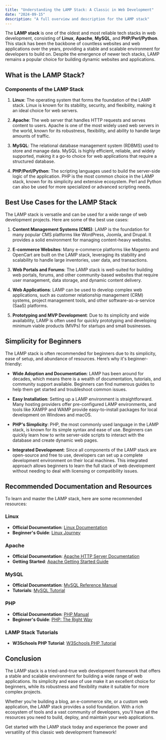 ```yaml
---
title: "Understanding the LAMP Stack: A Classic in Web Development"
date: "2024-09-15"
description: "A full overview and description for the LAMP stack"
---
```


The **LAMP stack** is one of the oldest and most reliable tech stacks in web development, consisting of **Linux**, **Apache**, **MySQL**, and **PHP/Perl/Python**. This stack has been the backbone of countless websites and web applications over the years, providing a stable and scalable environment for developers to build on. Despite the emergence of newer tech stacks, LAMP remains a popular choice for building dynamic websites and applications.

## What is the LAMP Stack?

### Components of the LAMP Stack

1. **Linux**: The operating system that forms the foundation of the LAMP stack. Linux is known for its stability, security, and flexibility, making it an ideal choice for web servers.

2. **Apache**: The web server that handles HTTP requests and serves content to users. Apache is one of the most widely used web servers in the world, known for its robustness, flexibility, and ability to handle large amounts of traffic.

3. **MySQL**: The relational database management system (RDBMS) used to store and manage data. MySQL is highly efficient, reliable, and widely supported, making it a go-to choice for web applications that require a structured database.

4. **PHP/Perl/Python**: The scripting languages used to build the server-side logic of the application. PHP is the most common choice in the LAMP stack, known for its simplicity and extensive ecosystem. Perl and Python can also be used for more specialized or advanced scripting needs.

## Best Use Cases for the LAMP Stack

The LAMP stack is versatile and can be used for a wide range of web development projects. Here are some of the best use cases:

1. **Content Management Systems (CMS)**: LAMP is the foundation for many popular CMS platforms like WordPress, Joomla, and Drupal. It provides a solid environment for managing content-heavy websites.

2. **E-commerce Websites**: Many e-commerce platforms like Magento and OpenCart are built on the LAMP stack, leveraging its stability and scalability to handle large inventories, user data, and transactions.

3. **Web Portals and Forums**: The LAMP stack is well-suited for building web portals, forums, and other community-based websites that require user management, data storage, and dynamic content delivery.

4. **Web Applications**: LAMP can be used to develop complex web applications, such as customer relationship management (CRM) systems, project management tools, and other software-as-a-service (SaaS) platforms.

5. **Prototyping and MVP Development**: Due to its simplicity and wide availability, LAMP is often used for quickly prototyping and developing minimum viable products (MVPs) for startups and small businesses.

## Simplicity for Beginners

The LAMP stack is often recommended for beginners due to its simplicity, ease of setup, and abundance of resources. Here’s why it's beginner-friendly:

- **Wide Adoption and Documentation**: LAMP has been around for decades, which means there is a wealth of documentation, tutorials, and community support available. Beginners can find numerous guides to help them get started and troubleshoot common issues.

- **Easy Installation**: Setting up a LAMP environment is straightforward. Many hosting providers offer pre-configured LAMP environments, and tools like XAMPP and WAMP provide easy-to-install packages for local development on Windows and macOS.

- **PHP's Simplicity**: PHP, the most commonly used language in the LAMP stack, is known for its simple syntax and ease of use. Beginners can quickly learn how to write server-side scripts to interact with the database and create dynamic web pages.

- **Integrated Development**: Since all components of the LAMP stack are open-source and free to use, developers can set up a complete development environment on their local machines. This integrated approach allows beginners to learn the full stack of web development without needing to deal with licensing or compatibility issues.

## Recommended Documentation and Resources

To learn and master the LAMP stack, here are some recommended resources:

### Linux
- **Official Documentation**: [Linux Documentation](https://www.kernel.org/doc/html/latest/)
- **Beginner's Guide**: [Linux Journey](https://linuxjourney.com/)

### Apache
- **Official Documentation**: [Apache HTTP Server Documentation](https://httpd.apache.org/docs/)
- **Getting Started**: [Apache Getting Started Guide](https://httpd.apache.org/docs/current/getting-started.html)

### MySQL
- **Official Documentation**: [MySQL Reference Manual](https://dev.mysql.com/doc/)
- **Tutorials**: [MySQL Tutorial](https://www.mysqltutorial.org/)

### PHP
- **Official Documentation**: [PHP Manual](https://www.php.net/manual/en/)
- **Beginner's Guide**: [PHP: The Right Way](https://phptherightway.com/)

### LAMP Stack Tutorials
- **W3Schools PHP Tutorial**: [W3Schools PHP Tutorial](https://www.w3schools.com/php/)

## Conclusion

The LAMP stack is a tried-and-true web development framework that offers a stable and scalable environment for building a wide range of web applications. Its simplicity and ease of use make it an excellent choice for beginners, while its robustness and flexibility make it suitable for more complex projects.

Whether you’re building a blog, an e-commerce site, or a custom web application, the LAMP stack provides a solid foundation. With a rich ecosystem of tools and a vast community of developers, you'll have all the resources you need to build, deploy, and maintain your web applications.

Get started with the LAMP stack today and experience the power and versatility of this classic web development framework!

<RelatedComparisons
    currentLanguages='Linux-Apache-MySQL-PHP'
/>
